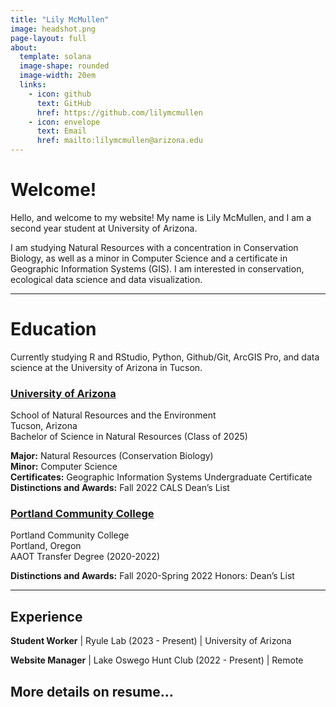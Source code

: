 ```yaml
---
title: "Lily McMullen"
image: headshot.png
page-layout: full
about: 
  template: solana
  image-shape: rounded
  image-width: 20em
  links:
    - icon: github 
      text: GitHub
      href: https://github.com/lilymcmullen
    - icon: envelope 
      text: Email
      href: mailto:lilymcmullen@arizona.edu
---
```


# **Welcome!**

Hello, and welcome to my website! My name is Lily McMullen, and I am a second year student at University of Arizona.

I am studying Natural Resources with a concentration in Conservation Biology, as well as a minor in Computer Science and a certificate in Geographic Information Systems (GIS). I am interested in conservation, ecological data science and data visualization.

------------------------------------------------------------------------

# **Education**

Currently studying R and RStudio, Python, Github/Git, ArcGIS Pro, and data science at the University of Arizona in Tucson.

### [University of Arizona]{.underline}
School of Natural Resources and the Environment\
Tucson, Arizona\
Bachelor of Science in Natural Resources (Class of 2025)\

**Major:** Natural Resources (Conservation Biology)\
**Minor:** Computer Science\
**Certificates:** Geographic Information Systems
Undergraduate Certificate\
**Distinctions and Awards:** Fall 2022 CALS Dean’s List\


### [Portland Community College]{.underline}
Portland Community College\
Portland, Oregon\
AAOT Transfer Degree	(2020-2022)\

**Distinctions and Awards:** Fall 2020-Spring 2022 Honors: Dean’s List

------------------------------------------------------------------------

## **Experience**

**Student Worker** \| Ryule Lab (2023 - Present) \| University of Arizona

**Website Manager** \| Lake Oswego Hunt Club (2022 - Present) \| Remote\

More details on resume...
---
